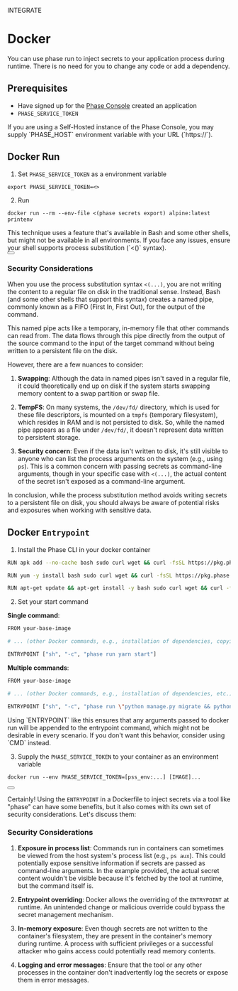 

<Tag variant="small">INTEGRATE</Tag>

# Docker

You can use phase run to inject secrets to your application process during runtime. There is no need for you to change any code or add a dependency.

## Prerequisites

- Have signed up for the [Phase Console](https://console.phase.dev) created an application
- `PHASE_SERVICE_TOKEN`

<Note>
  If you are using a Self-Hosted instance of the Phase Console, you may supply
  `PHASE_HOST` environment variable with your URL (`https://<HOST>`).
</Note>

## Docker Run

1. Set `PHASE_SERVICE_TOKEN` as a environment variable

```fish
export PHASE_SERVICE_TOKEN=<>
```

2. Run

```fish
docker run --rm --env-file <(phase secrets export) alpine:latest printenv
```

<Note>
This technique uses a feature that's available in Bash and some other shells, but might not be available in all environments. If you face any issues, ensure your shell supports process substitution (`<()` syntax).
</Note>

<div className="not-prose">
  <Button
    href="https://docs.docker.com/engine/reference/run/#env-environment-variables"
    variant="text"
    arrow="right"
    children="Docker Run - Docs"
  />
</div>

### Security Considerations

When you use the process substitution syntax `<(...)`, you are not writing the content to a regular file on disk in the traditional sense. Instead, Bash (and some other shells that support this syntax) creates a named pipe, commonly known as a FIFO (First In, First Out), for the output of the command.

This named pipe acts like a temporary, in-memory file that other commands can read from. The data flows through this pipe directly from the output of the source command to the input of the target command without being written to a persistent file on the disk.

However, there are a few nuances to consider:

1. **Swapping**: Although the data in named pipes isn't saved in a regular file, it could theoretically end up on disk if the system starts swapping memory content to a swap partition or swap file.

2. **TempFS**: On many systems, the `/dev/fd/` directory, which is used for these file descriptors, is mounted on a `tmpfs` (temporary filesystem), which resides in RAM and is not persisted to disk. So, while the named pipe appears as a file under `/dev/fd/`, it doesn't represent data written to persistent storage.

3. **Security concern**: Even if the data isn't written to disk, it's still visible to anyone who can list the process arguments on the system (e.g., using `ps`). This is a common concern with passing secrets as command-line arguments, though in your specific case with `<(...)`, the actual content of the secret isn't exposed as a command-line argument.

In conclusion, while the process substitution method avoids writing secrets to a persistent file on disk, you should always be aware of potential risks and exposures when working with sensitive data.

## Docker `Entrypoint`

1. Install the Phase CLI in your docker container

<CodeGroup>

```bash {{ title: 'Alpine Linux' }}
RUN apk add --no-cache bash sudo curl wget && curl -fsSL https://pkg.phase.dev/install.sh | bash
```

```bash {{ title: 'RedHat/CentOS/Amazon Linux' }}
RUN yum -y install bash sudo curl wget && curl -fsSL https://pkg.phase.dev/install.sh | bash
```

```bash {{ title: 'Ubuntu/Debian' }}
RUN apt-get update && apt-get install -y bash sudo curl wget && curl -fsSL https://pkg.phase.dev/install.sh | bash
```

</CodeGroup>

2. Set your start command

**Single command**:

```bash
FROM your-base-image

# ... (other Docker commands, e.g., installation of dependencies, copying source code, etc.)

ENTRYPOINT ["sh", "-c", "phase run yarn start"]
```

**Multiple commands**:

```bash
FROM your-base-image

# ... (other Docker commands, e.g., installation of dependencies, etc.)

ENTRYPOINT ["sh", "-c", "phase run \"python manage.py migrate && python manage.py runserver payments-api:8000\""]
```

<Note>
  Using `ENTRYPOINT` like this ensures that any arguments passed to docker run
  will be appended to the entrypoint command, which might not be desirable in
  every scenario. If you don't want this behavior, consider using `CMD` instead.
</Note>

3. Supply the `PHASE_SERVICE_TOKEN` to your container as an environment variable

```fish
docker run --env PHASE_SERVICE_TOKEN=[pss_env:...] [IMAGE]...
```

<div className="not-prose">
  <Button
    href="https://docs.docker.com/engine/reference/builder/#entrypoint"
    variant="text"
    arrow="right"
    children="Docker Entrypoint - Docs"
  />
</div>

Certainly! Using the `ENTRYPOINT` in a Dockerfile to inject secrets via a tool like "phase" can have some benefits, but it also comes with its own set of security considerations. Let's discuss them:

### Security Considerations

1. **Exposure in process list**: Commands run in containers can sometimes be viewed from the host system's process list (e.g., `ps aux`). This could potentially expose sensitive information if secrets are passed as command-line arguments. In the example provided, the actual secret content wouldn't be visible because it's fetched by the tool at runtime, but the command itself is.

2. **Entrypoint overriding**: Docker allows the overriding of the `ENTRYPOINT` at runtime. An unintended change or malicious override could bypass the secret management mechanism.

3. **In-memory exposure**: Even though secrets are not written to the container's filesystem, they are present in the container's memory during runtime. A process with sufficient privileges or a successful attacker who gains access could potentially read memory contents.

4. **Logging and error messages**: Ensure that the tool or any other processes in the container don't inadvertently log the secrets or expose them in error messages.
